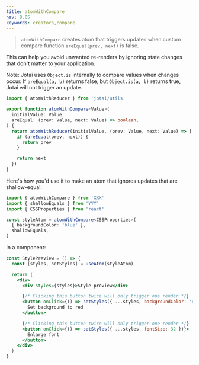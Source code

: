 ```yaml
---
title: atomWithCompare
nav: 8.05
keywords: creators,compare
---
```


> `atomWithCompare` creates atom that triggers updates when custom compare function `areEqual(prev, next)` is false.

This can help you avoid unwanted re-renders by ignoring state changes that don't matter to your application.

Note: Jotai uses `Object.is` internally to compare values when changes occur. If `areEqual(a, b)` returns false, but `Object.is(a, b)` returns true, Jotai will not trigger an update.

```ts
import { atomWithReducer } from 'jotai/utils'

export function atomWithCompare<Value>(
  initialValue: Value,
  areEqual: (prev: Value, next: Value) => boolean,
) {
  return atomWithReducer(initialValue, (prev: Value, next: Value) => {
    if (areEqual(prev, next)) {
      return prev
    }

    return next
  })
}
```

Here's how you'd use it to make an atom that ignores updates that are shallow-equal:

```ts
import { atomWithCompare } from 'XXX'
import { shallowEquals } from 'YYY'
import { CSSProperties } from 'react'

const styleAtom = atomWithCompare<CSSProperties>(
  { backgroundColor: 'blue' },
  shallowEquals,
)
```

In a component:

```jsx
const StylePreview = () => {
  const [styles, setStyles] = useAtom(styleAtom)

  return (
    <div>
      <div styles={styles}>Style preview</div>

      {/* Clicking this button twice will only trigger one render */}
      <button onClick={() => setStyles({ ...styles, backgroundColor: 'red' })}>
        Set background to red
      </button>

      {/* Clicking this button twice will only trigger one render */}
      <button onClick={() => setStyles({ ...styles, fontSize: 32 })}>
        Enlarge font
      </button>
    </div>
  )
}
```
